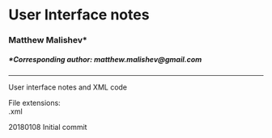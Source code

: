 # User Interface notes
### Matthew Malishev* 

##### *Corresponding author: matthew.malishev@gmail.com  

******

User interface notes and XML code

File extensions:   
.xml   

20180108
Initial commit

